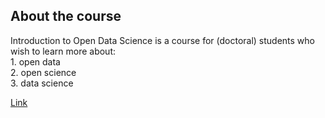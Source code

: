 ## About the course
Introduction to Open Data Science is a course for (doctoral) students who wish to learn more about:  
1. open data  
2. open science  
3. data science  

[Link](https://*your-github_username*.github.io/IODS-project/)